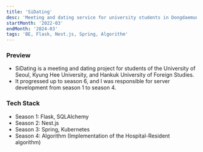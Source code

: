```yaml
---
title: 'SiDating'
desc: 'Meeting and dating service for university students in Dongdaemun-gu'
startMonth: '2022-03'
endMonth: '2024-03'
tags: 'BE, Flask, Nest.js, Spring, Algorithm'
---
```


### Preview

- SiDating is a meeting and dating project for students of the University of Seoul, Kyung Hee University, and Hankuk University of Foreign Studies.
- It progressed up to season 6, and I was responsible for server development from season 1 to season 4.

### Tech Stack

- Season 1: Flask, SQLAlchemy
- Season 2: Nest.js
- Season 3: Spring, Kubernetes
- Season 4: Algorithm (Implementation of the Hospital-Resident algorithm)
